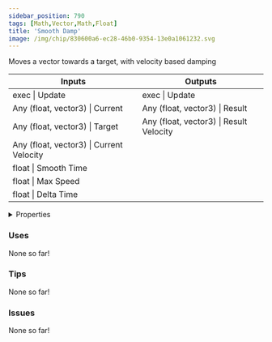 ```yaml
---
sidebar_position: 790
tags: [Math,Vector,Math,Float]
title: 'Smooth Damp'
image: /img/chip/830600a6-ec28-46b0-9354-13e0a1061232.svg
---
```


Moves a vector towards a target, with velocity based damping



<IChip uuid="830600a6-ec28-46b0-9354-13e0a1061232"/>

<table><thead><tr><th>Inputs</th><th>Outputs</th></tr></thead><tbody><tr><td>exec | Update</td><td>exec | Update</td></tr><tr><td>Any (float, vector3) | Current</td><td>Any (float, vector3) | Result</td></tr><tr><td>Any (float, vector3) | Target</td><td>Any (float, vector3) | Result Velocity</td></tr><tr><td>Any (float, vector3) | Current Velocity</td><td /></tr><tr><td>float | Smooth Time</td><td /></tr><tr><td>float | Max Speed</td><td /></tr><tr><td>float | Delta Time</td><td /></tr></tbody></table>

<details>
  <summary>Properties</summary>
  <div>
    <div>
    <table>
      <tbody>
        <tr>
          <td>Is beta required?</td>
          <td>No</td>
        </tr>
        <tr>
          <td>Is chip a trolling risk?</td>
          <td>No</td>
        </tr>
        <tr>
          <td>Is chip a role assignment risk?</td>
          <td>No</td>
        </tr>
        <tr>
          <td>Chip UUID</td>
          <td>830600a6-ec28-46b0-9354-13e0a1061232</td>
        </tr>
        <tr>
          <td>Room availability</td>
          <td>Available everywhere</td>
        </tr>
      </tbody>
    </table>
    </div>
  </div>
</details>

### Uses

None so far!

### Tips

None so far!

### Issues

None so far!